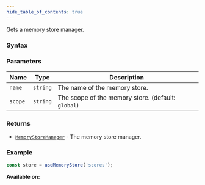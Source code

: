 ```yaml
---
hide_table_of_contents: true
---
```



Gets a memory store manager.

### Syntax

### Parameters

| Name    | Type     | Description                                        |
| ------- | -------- | -------------------------------------------------- |
| `name`  | `string` | The name of the memory store.                      |
| `scope` | `string` | The scope of the memory store. (default: `global`) |

### Returns

- [`MemoryStoreManager`](/sdk/types/MemoryStoreManager) - The memory store manager.

### Example

```js
const store = useMemoryStore('scores');
```

**Available on:** <ClientTag />
